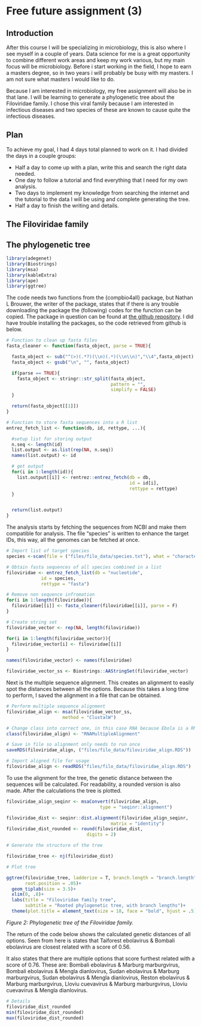 # Free future assignment (3) {-}

## Introduction {-}

After this course I will be specializing in microbiology, this is also where I see myself in a couple of years. Data science for me is a great opportunity to combine different work areas and keep my work various, but my main focus will be microbiology. Before i start working in the field, I hope to earn a masters degree, so in two years i will probably be busy with my masters. I am not sure what masters I would like to do.

Because I am interested in microbiology, my free assignment will also be in that lane. I will be learning to generate a phylogenetic tree about the Filoviridae family. I chose this viral family because I am interested in infectious diseases and two species of these are known to cause quite the infectious diseases.

## Plan {-}

To achieve my goal, I had 4 days total planned to work on it. I had divided the days in a couple groups:
<ul><li>Half a day to come up with a plan, write this and search the right data needed.</li>
<li>One day to follow a tutorial and find everything that I need for my own analysis.</li>
<li>Two days to implement my knowledge from searching the internet and the tutorial to the data I will be using and complete generating the tree.</li>
<li>Half a day to finish the writing and details.</li></ul>

## The Filoviridae family {-}

## The phylogenetic tree {-}

```r

library(adegenet)
library(Biostrings)
library(msa)
library(kableExtra)
library(ape)
library(ggtree)

```

The code needs two functions from the {compbio4all} package, but Nathan L Brouwer, the writer of the package, states that if there is any trouble downloading the package the (following) codes for the function can be copied. The package in question can be found at [the github repository](https://github.com/brouwern/compbio4all.git). I did have trouble installing the packages, so the code retrieved from github is below.

```r

# Function to clean up fasta files
fasta_cleaner <- function(fasta_object, parse = TRUE){

  fasta_object <- sub("^(>)(.*?)(\\n)(.*)(\\n\\n)","\\4",fasta_object)
  fasta_object <- gsub("\n", "", fasta_object)

  if(parse == TRUE){
    fasta_object <- stringr::str_split(fasta_object,
                                       pattern = "",
                                       simplify = FALSE)
  }

  return(fasta_object[[1]])
}

# Function to store fasta sequences into a R list
entrez_fetch_list <- function(db, id, rettype, ...){

  #setup list for storing output
  n.seq <- length(id)
  list.output <- as.list(rep(NA, n.seq))
  names(list.output) <- id

  # get output
  for(i in 1:length(id)){
    list.output[[i]] <- rentrez::entrez_fetch(db = db,
                                              id = id[i],
                                              rettype = rettype)
  }


  return(list.output)
}

```

The analysis starts by fetching the sequences from NCBI and make them compatible for analysis.
The file "species" is written to enhance the target IDs, this way, all the genomes can be fetched at once.

```r

# Import list of target species
species <-scan(file = ("files/filo_data/species.txt"), what = "character", sep = "\n", comment.char = "#") 

# Obtain fasta sequences of all species combined in a list
filoviridae <- entrez_fetch_list(db = "nucleotide",
             id = species,
             rettype = "fasta") 

# Remove non sequence infromation
for(i in 1:length(filoviridae)){
  filoviridae[[i]] <- fasta_cleaner(filoviridae[[i]], parse = F)
}

# Create string set
filoviridae_vector <- rep(NA, length(filoviridae))

for(i in 1:length(filoviridae_vector)){
  filoviridae_vector[i] <- filoviridae[[i]]
}

names(filoviridae_vector) <- names(filoviridae)

filoviridae_vector_ss <- Biostrings::AAStringSet(filoviridae_vector)

```

Next is the multiple sequence alignment. This creates an alignment to easily spot the distances between all the options. Because this takes a long time to perform, I saved the alignment in a file that can be obtained.

```r

# Perform multiple sequence alignment
filoviridae_align <- msa(filoviridae_vector_ss,
                     method = "ClustalW")

# Change class into correct one, in this case RNA because Ebola is a RNA-virus
class(filoviridae_align) <- "RNAMultipleAlignment"

# Save in file so alignment only needs to run once
saveRDS(filoviridae_align, ("files/filo_data/filoviridae_align.RDS"))

```

```r

# Import aligned file for usage
filoviridae_align <- readRDS("files/filo_data/filoviridae_align.RDS")

```

To use the alignment for the tree, the genetic distance between the sequences will be calculated. For readability, a rounded version is also made. After the calculations the tree is plotted.

```r

filoviridae_align_seqinr <- msaConvert(filoviridae_align, 
                                   type = "seqinr::alignment")

filoviridae_dist <- seqinr::dist.alignment(filoviridae_align_seqinr, 
                                       matrix = "identity")
filoviridae_dist_rounded <- round(filoviridae_dist,
                              digits = 2)

```

```r

# Generate the structure of the tree

filoviridae_tree <- nj(filoviridae_dist)

# Plot tree

ggtree(filoviridae_tree, ladderize = T, branch.length = "branch.length", 
       root.position = .05)+ 
  geom_tiplab(size = 3.5)+
  xlim(0, .8)+
  labs(title = "Filoviridae family tree",  
       subtitle = "Rooted phylogenetic tree, with branch lengths")+
  theme(plot.title = element_text(size = 18, face = "bold", hjust = .5), plot.subtitle = element_text(size = 12, face = "italic", hjust = .5))

```


_Figure 2: Phylogenetic tree of the Filoviridae family._

The return of the code below shows the calculated genetic distances of all options. Seen from here is states that Taiforest ebolavirus & Bombali ebolavirus are closest related with a score of 0.56.

It also states that there are multiple options that score furthest related with a score of 0.76. These are: Bombali ebolavirus & Marburg marburgvirus, Bombali ebolavirus & Mengla dianlovirus, Sudan ebolavirus & Marburg marburgvirus, Sudan ebolavirus & Mengla dianlovirus, Reston ebolavirus & Marburg marburgvirus, Lloviu cuevavirus & Marburg marburgvirus, Lloviu cuevavirus & Mengla dianlovirus.


```r

# Details
filoviridae_dist_rounded
min(filoviridae_dist_rounded) 
max(filoviridae_dist_rounded)

```
